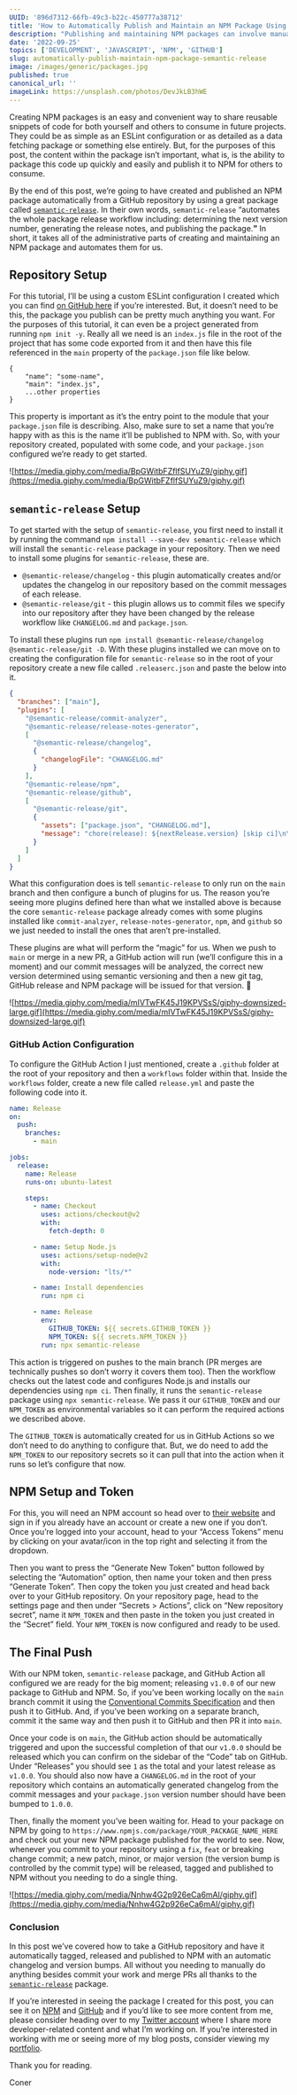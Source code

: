 ```yaml
---
UUID: '896d7312-66fb-49c3-b22c-450777a38712'
title: 'How to Automatically Publish and Maintain an NPM Package Using `semantic-release`'
description: "Publishing and maintaining NPM packages can involve manual administrative tasks but it doesn't need to. semantic-release can automate it for us, here's how."
date: '2022-09-25'
topics: ['DEVELOPMENT', 'JAVASCRIPT', 'NPM', 'GITHUB']
slug: automatically-publish-maintain-npm-package-semantic-release
image: /images/generic/packages.jpg
published: true
canonical_url: ''
imageLink: https://unsplash.com/photos/DevJkLB3hWE
---
```


Creating NPM packages is an easy and convenient way to share reusable snippets of code for both yourself and others to consume in future projects. They could be as simple as an ESLint configuration or as detailed as a data fetching package or something else entirely. But, for the purposes of this post, the content within the package isn’t important, what is, is the ability to package this code up quickly and easily and publish it to NPM for others to consume.

By the end of this post, we’re going to have created and published an NPM package automatically from a GitHub repository by using a great package called [`semantic-release`](https://github.com/semantic-release/semantic-release). In their own words, `semantic-release` “automates the whole package release workflow including: determining the next version number, generating the release notes, and publishing the package.**”** In short, it takes all of the administrative parts of creating and maintaining an NPM package and automates them for us.

## Repository Setup

For this tutorial, I’ll be using a custom ESLint configuration I created which you can find [on GitHub here](https://github.com/conermurphy/eslint-config-conermurphy) if you’re interested. But, it doesn’t need to be this, the package you publish can be pretty much anything you want. For the purposes of this tutorial, it can even be a project generated from running `npm init -y`. Really all we need is an `index.js` file in the root of the project that has some code exported from it and then have this file referenced in the `main` property of the `package.json` file like below.

```jsx:[]:package.json:NODEJS
{
	"name": "some-name",
	"main": "index.js",
	...other properties
}
```

This property is important as it’s the entry point to the module that your `package.json` file is describing. Also, make sure to set a name that you’re happy with as this is the name it’ll be published to NPM with. So, with your repository created, populated with some code, and your `package.json` configured we’re ready to get started.

![https://media.giphy.com/media/BpGWitbFZflfSUYuZ9/giphy.gif](https://media.giphy.com/media/BpGWitbFZflfSUYuZ9/giphy.gif)

## `semantic-release` Setup

To get started with the setup of `semantic-release`, you first need to install it by running the command `npm install --save-dev semantic-release` which will install the `semantic-release` package in your repository. Then we need to install some plugins for `semantic-release`, these are.

- `@semantic-release/changelog` - this plugin automatically creates and/or updates the changelog in our repository based on the commit messages of each release.
- `@semantic-release/git` - this plugin allows us to commit files we specify into our repository after they have been changed by the release workflow like `CHANGELOG.md` and `package.json`.

To install these plugins run `npm install @semantic-release/changelog @semantic-release/git -D`. With these plugins installed we can move on to creating the configuration file for `semantic-release` so in the root of your repository create a new file called `.releaserc.json` and paste the below into it.

```json:[]:.releaserc.json
{
  "branches": ["main"],
  "plugins": [
    "@semantic-release/commit-analyzer",
    "@semantic-release/release-notes-generator",
    [
      "@semantic-release/changelog",
      {
        "changelogFile": "CHANGELOG.md"
      }
    ],
    "@semantic-release/npm",
    "@semantic-release/github",
    [
      "@semantic-release/git",
      {
        "assets": ["package.json", "CHANGELOG.md"],
        "message": "chore(release): ${nextRelease.version} [skip ci]\n\n${nextRelease.notes}"
      }
    ]
  ]
}
```

What this configuration does is tell `semantic-release` to only run on the `main` branch and then configure a bunch of plugins for us. The reason you’re seeing more plugins defined here than what we installed above is because the core `semantic-release` package already comes with some plugins installed like `commit-analzyer`, `release-notes-generator`, `npm`, and `github` so we just needed to install the ones that aren’t pre-installed.

These plugins are what will perform the “magic” for us. When we push to `main` or merge in a new PR, a GitHub action will run (we’ll configure this in a moment) and our commit messages will be analyzed, the correct new version determined using semantic versioning and then a new git tag, GitHub release and NPM package will be issued for that version. 🤯

![https://media.giphy.com/media/mIVTwFK45J19KPVSsS/giphy-downsized-large.gif](https://media.giphy.com/media/mIVTwFK45J19KPVSsS/giphy-downsized-large.gif)

### GitHub Action Configuration

To configure the GitHub Action I just mentioned, create a `.github` folder at the root of your repository and then a `workflows` folder within that. Inside the `workflows` folder, create a new file called `release.yml` and paste the following code into it.

```yaml:[]:release.yml
name: Release
on:
  push:
    branches:
      - main

jobs:
  release:
    name: Release
    runs-on: ubuntu-latest

    steps:
      - name: Checkout
        uses: actions/checkout@v2
        with:
          fetch-depth: 0

      - name: Setup Node.js
        uses: actions/setup-node@v2
        with:
          node-version: "lts/*"

      - name: Install dependencies
        run: npm ci

      - name: Release
        env:
          GITHUB_TOKEN: ${{ secrets.GITHUB_TOKEN }}
          NPM_TOKEN: ${{ secrets.NPM_TOKEN }}
        run: npx semantic-release
```

This action is triggered on pushes to the main branch (PR merges are technically pushes so don’t worry it covers them too). Then the workflow checks out the latest code and configures Node.js and installs our dependencies using `npm ci`. Then finally, it runs the `semantic-release` package using `npx semantic-release`. We pass it our `GITHUB_TOKEN` and our `NPM_TOKEN` as environmental variables so it can perform the required actions we described above.

The `GITHUB_TOKEN` is automatically created for us in GitHub Actions so we don’t need to do anything to configure that. But, we do need to add the `NPM_TOKEN` to our repository secrets so it can pull that into the action when it runs so let’s configure that now.

## NPM Setup and Token

For this, you will need an NPM account so head over to [their website](https://www.npmjs.com/) and sign in if you already have an account or create a new one if you don’t. Once you’re logged into your account, head to your “Access Tokens” menu by clicking on your avatar/icon in the top right and selecting it from the dropdown.

Then you want to press the “Generate New Token” button followed by selecting the “Automation” option, then name your token and then press “Generate Token”. Then copy the token you just created and head back over to your GitHub repository. On your repository page, head to the settings page and then under “Secrets > Actions”, click on “New repository secret”, name it `NPM_TOKEN` and then paste in the token you just created in the “Secret” field. Your `NPM_TOKEN` is now configured and ready to be used.

## The Final Push

With our NPM token, `semantic-release` package, and GitHub Action all configured we are ready for the big moment; releasing `v1.0.0` of our new package to GitHub and NPM. So, if you’ve been working locally on the `main` branch commit it using the [Conventional Commits Specification](https://www.conventionalcommits.org/en/v1.0.0/) and then push it to GitHub. And, if you’ve been working on a separate branch, commit it the same way and then push it to GitHub and then PR it into `main`.

Once your code is on `main`, the GitHub action should be automatically triggered and upon the successful completion of that our `v1.0.0` should be released which you can confirm on the sidebar of the “Code” tab on GitHub. Under “Releases” you should see `1` as the total and your latest release as `v1.0.0`. You should also now have a `CHANGELOG.md` in the root of your repository which contains an automatically generated changelog from the commit messages and your `package.json` version number should have been bumped to `1.0.0`.

Then, finally the moment you’ve been waiting for. Head to your package on NPM by going to `https://www.npmjs.com/package/YOUR_PACKAGE_NAME_HERE` and check out your new NPM package published for the world to see. Now, whenever you commit to your repository using a `fix`, `feat` or breaking change commit; a new patch, minor, or major version (the version bump is controlled by the commit type) will be released, tagged and published to NPM without you needing to do a single thing.

![https://media.giphy.com/media/Nnhw4G2p926eCa6mAl/giphy.gif](https://media.giphy.com/media/Nnhw4G2p926eCa6mAl/giphy.gif)

### Conclusion

In this post we’ve covered how to take a GitHub repository and have it automatically tagged, released and published to NPM with an automatic changelog and version bumps. All without you needing to manually do anything besides commit your work and merge PRs all thanks to the [`semantic-release`](https://github.com/semantic-release/semantic-release) package.

If you’re interested in seeing the package I created for this post, you can see it on [NPM](https://www.npmjs.com/package/eslint-config-conermurphy) and [GitHub](https://github.com/conermurphy/eslint-config-conermurphy) and if you’d like to see more content from me, please consider heading over to my [Twitter account](https://twitter.com/mrConerMurphy/) where I share more developer-related content and what I’m working on. If you’re interested in working with me or seeing more of my blog posts, consider viewing my [portfolio](https://conermurphy.com/).

Thank you for reading.

Coner
